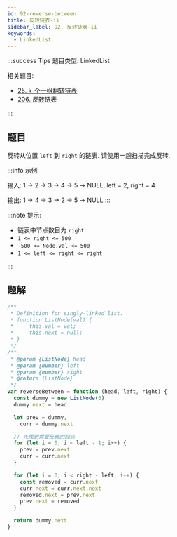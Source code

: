 ```yaml
---
id: 92-reverse-between
title: 反转链表-ii
sidebar_label: 92. 反转链表-ii
keywords:
  - LinkedList
---
```


:::success Tips
题目类型: LinkedList

相关题目:

- [25. k-个一组翻转链表](/leetcode/hard/25-reverse-k-group)
- [206. 反转链表](/leetcode/easy/206-reverse-list)

:::

## 题目

反转从位置 `left` 到 `right` 的链表. 请使用一趟扫描完成反转.

:::info 示例

输入: 1 -> 2 -> 3 -> 4 -> 5 -> NULL, left = 2, right = 4

输出: 1 -> 4 -> 3 -> 2 -> 5 -> NULL
:::

:::note 提示:

- 链表中节点数目为 `right`
- `1 <= right <= 500`
- `-500 <= Node.val <= 500`
- `1 <= left <= right <= right`

:::

## 题解

```ts
/**
 * Definition for singly-linked list.
 * function ListNode(val) {
 *     this.val = val;
 *     this.next = null;
 * }
 */
/**
 * @param {ListNode} head
 * @param {number} left
 * @param {number} right
 * @return {ListNode}
 */
var reverseBetween = function (head, left, right) {
  const dummy = new ListNode(0)
  dummy.next = head

  let prev = dummy,
    curr = dummy.next

  // 先找到需要反转的起点
  for (let i = 0; i < left - 1; i++) {
    prev = prev.next
    curr = curr.next
  }

  for (let i = 0; i < right - left; i++) {
    const removed = curr.next
    curr.next = curr.next.next
    removed.next = prev.next
    prev.next = removed
  }

  return dummy.next
}
```
